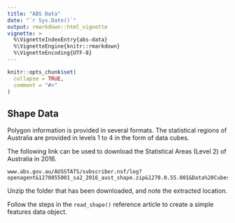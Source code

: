 ---
title: "ABS Data"
date: "`r Sys.Date()`"
output: rmarkdown::html_vignette
vignette: >
  %\VignetteIndexEntry{abs-data}
  %\VignetteEngine{knitr::rmarkdown}
  %\VignetteEncoding{UTF-8}
---

```{r setup, include = FALSE}
knitr::opts_chunk$set(
  collapse = TRUE,
  comment = "#>"
)
```

## Shape Data

Polygon information is provided in several formats.
The statistical regions of Australia are provided in levels 1 to 4 in the form of data cubes.

The following link can be used to download the Statistical Areas (Level 2) of Australia in 2016.

```
www.abs.gov.au/AUSSTATS/subscriber.nsf/log?openagent&1270055001_sa2_2016_aust_shape.zip&1270.0.55.001&Data%20Cubes&A09309ACB3FA50B8CA257FED0013D420&0&July%202016&12.07.2016&Latest
```

Unzip the folder that has been downloaded, and note the extracted location.

Follow the steps in the `read_shape()` reference article to create a simple features data object.
